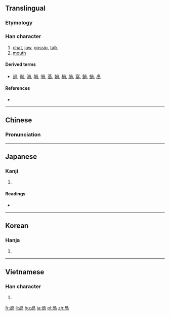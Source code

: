 {{also|呙}}
==Translingual==

===Etymology===
{{Han compound|冎|口|c1=p|c2=s|ls=psc}}

===Han character===
{{Han char|rn=30|rad=口|as=06|sn=9|four=7722<sub>7</sub>|canj=月月口 (BBR)|ids=⿵[[冎]][[口]]}}

# [[chat]], [[jaw]], [[gossip]], [[talk]]
# [[mouth]]

====Derived terms====
* [[過]], [[剮]], [[渦]], [[堝]], [[喎]], [[萵]], [[媧]], [[禍]], [[腡]], [[窩]], [[鍋]], [[蝸]], [[卨]]

====References====
* {{Han ref|kx=0188.040|dkj=03573|dj=0407.040|hdz=10616.010|uh=54BC|ud=21692|bh=CE4A|bd=52810}}

----

==Chinese==
{{zh-hanzi-box|[[呙]]|咼}}

===Pronunciation===
{{zh-pron
|m=guō,wāi
|c=gwaa3,waa1
|mc=y
|oc=y
|ma=
|cat=n
}}

----

==Japanese==

===Kanji===
{{ja-kanji|grade=|rs=口06}}

# {{defn|lang=ja|sort=口06}}

====Readings====
* {{ja-readings|on=[[か]] (ka), [[かい]] (kai)|kun=[[よこしま]] (yokoshima)}}

----

==Korean==

===Hanja===
{{ko-hanja|hangeul=괘|rv=gwae|mr=kwae|y=kway}}

# {{defn|lang=ko|sort=口06}}

----

==Vietnamese==

===Han character===
{{vi-hantu|[[oà]], [[oa]], [[ùa]], [[ua]], [[uả]]|rs=口06}}

# {{defn|lang=vi}}

[[fr:咼]]
[[li:咼]]
[[hu:咼]]
[[ja:咼]]
[[pl:咼]]
[[zh:咼]]